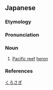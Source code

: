 ==Japanese==

===Etymology===
{{wikipedia|クロサギ|lang=ja}}
{{ja-kanjitab|くろ|さぎ|yomi=k}}
{{compound|黒|tr1=[[kuro]]|t1=[[black]]|鷺|tr2=[[sagi]]|t2=[[heron]]; [[egret]]|lang=ja|sort=くろさぎ}}

===Pronunciation===
{{ja-pron|くろさぎ|acc=h|acc_ref=DJR|y=k}}

===Noun===
{{ja-noun|くろさぎ|クロサギ|kyu=黑鷺}}

# [[w:Pacific reef heron|Pacific reef]] [[heron]]

===References===
<references/>
[[Category:ja:Herons|くろさぎ]]